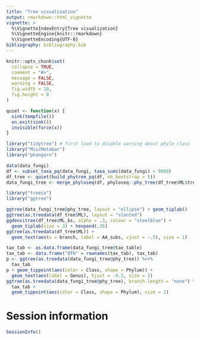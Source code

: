 ```yaml
---
title: "Tree visualization"
output: rmarkdown::html_vignette
vignette: >
  %\VignetteIndexEntry{Tree visualization}
  %\VignetteEngine{knitr::rmarkdown}
  %\VignetteEncoding{UTF-8}
bibliography: bibliography.bib
---
```


```r
knitr::opts_chunk$set(
  collapse = TRUE,
  comment = "#>",
  message = FALSE,
  warning = FALSE,
  fig.width = 10,
  fig.height = 8
)

quiet <- function(x) {
  sink(tempfile())
  on.exit(sink())
  invisible(force(x))
}
```

```r
library("tidytree") # first load to disable warning about phylo class
library("MiscMetabar")
library("phangorn")

data(data_fungi)
df <- subset_taxa_pq(data_fungi, taxa_sums(data_fungi) > 9000)
df_tree <- quiet(build_phytree_pq(df, nb_bootstrap = 5))
data_fungi_tree <- merge_phyloseq(df, phyloseq::phy_tree(df_tree$ML$tree))
```


```r
library("treeio")
library("ggtree")

ggtree(data_fungi_tree@phy_tree, layout = "ellipse") + geom_tiplab()
ggtree(as.treedata(df_tree$ML), layout = "slanted")
ggdensitree(df_tree$ML_bs, alpha = .3, colour = "steelblue") +
  geom_tiplab(size = 3) + hexpand(.35)
ggtree(as.treedata(df_tree$ML)) +
  geom_text(aes(x = branch, label = AA_subs, vjust = -.5), size = 1)
```

```r
tax_tab <- as.data.frame(data_fungi_tree@tax_table)
tax_tab <- data.frame("OTU" = rownames(tax_tab), tax_tab)
p <- ggtree(as.treedata(data_fungi_tree@phy_tree)) %<+%
  tax_tab
p + geom_tippoint(aes(color = Class, shape = Phylum)) +
  geom_text(aes(label = Genus), hjust = -0.2, size = 2)
ggtree(as.treedata(data_fungi_tree@phy_tree), branch.length = "none") %<+%
  tax_tab +
  geom_tippoint(aes(color = Class, shape = Phylum), size = 2)
```




# Session information

```r
SessionInfo()
```
